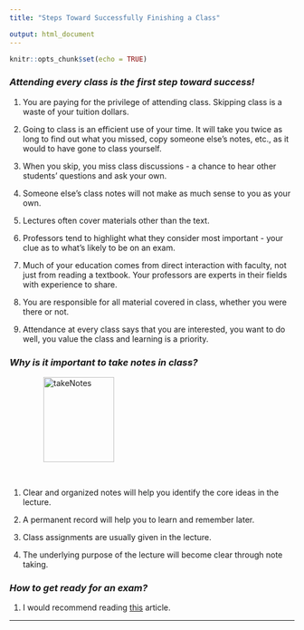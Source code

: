 ```yaml
---
title: "Steps Toward Successfully Finishing a Class"

output: html_document
---
```


```r
knitr::opts_chunk$set(echo = TRUE)
```


### *Attending every class is the first step toward success!*

1. You are paying for the privilege of attending class. Skipping class is a waste  of your tuition dollars.

2. Going to class is an efficient use of your time. It will take you twice as long to find out what you missed, copy someone else's notes, etc., as it would to have gone to class yourself.

3. When you skip, you miss class discussions - a chance to hear other students' questions and ask your own.

4. Someone else's class notes will not make as much sense to you as your own.

5. Lectures often cover materials other than the text.

6. Professors tend to highlight what they consider most important - your clue as to what's likely to be on an exam.

7. Much of your education comes from direct interaction with faculty, not just from reading a textbook. Your professors are experts in their fields with experience to share.

8. You are responsible for all material covered in class, whether you were there or not.

9. Attendance at every class says that you are interested, you want to do well, you value the class and learning is a priority.


### *Why is it important to take notes in class?*


<figure>
<img src="./images/tenor.gif" alt="takeNotes" align="center" hspace="20" style="width:125px;height:150px;">
</figure>

<br />

1. Clear and organized notes will help you identify the core  ideas in the lecture.

2. A permanent record will help you to learn and remember later.

5. Class assignments are usually given in the lecture.

6. The underlying purpose of the lecture will become clear through note taking.


### *How to get ready for an exam?*

1. I would recommend reading [this](https://www.wikihow.com/Prepare-for-an-Exam) article. 

***